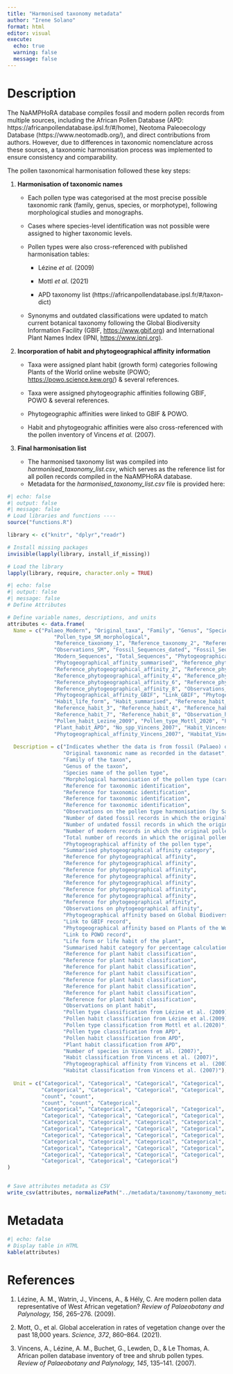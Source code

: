 ```yaml
---
title: "Harmonised taxonomy metadata"
author: "Irene Solano"
format: html
editor: visual
execute:
  echo: true
  warning: false
  message: false
---
```


# Description

The NaAMPHoRA database compiles fossil and modern pollen records from multiple sources, including the African Pollen Database (APD: https://africanpollendatabase.ipsl.fr/#/home), Neotoma Paleoecology Database (https://www.neotomadb.org/), and direct contributions from authors. However, due to differences in taxonomic nomenclature across these sources, a taxonomic harmonisation process was implemented to ensure consistency and comparability.

The pollen taxonomical harmonisation followed these key steps:

1.  **Harmonisation of taxonomic names**

    -   Each pollen type was categorised at the most precise possible taxonomic rank (family, genus, species, or morphotype), following morphological studies and monographs.

    -   Cases where species-level identification was not possible were assigned to higher taxonomic levels.

    -   Pollen types were also cross-referenced with published harmonisation tables:

        -   Lézine *et al*. (2009)

        -   Mottl *et al*. (2021)

        -   APD taxonomy list (https://africanpollendatabase.ipsl.fr/#/taxon-dict)

    -   Synonyms and outdated classifications were updated to match current botanical taxonomy following the Global Biodiversity Information Facility (GBIF, [https://www.gbif.org](https://www.gbif.org/)) and International Plant Names Index (IPNI, <https://www.ipni.org>).

2.  **Incorporation of habit and phytogeographical affinity information**

    -   Taxa were assigned plant habit (growth form) categories following Plants of the World online website (POWO; <https://powo.science.kew.org/>) & several references.

    -   Taxa were assigned phytogeographic affinities following GBIF, POWO & several references.

    -   Phytogeographic affinities were linked to GBIF & POWO.

    -   Habit and phytogeograhic affinities were also cross-referenced with the pollen inventory of Vincens *et al.* (2007).

3.  **Final harmonisation list**

    -   The harmonised taxonomy list was compiled into *harmonised_taxonomy_list.csv*, which serves as the reference list for all pollen records compiled in the NaAMPHoRA database.
    -   Metadata for the *harmonised_taxonomy_list.csv* file is provided here:

```r
#| echo: false
#| output: false
#| message: false
# Load libraries and functions ----
source("functions.R")

library <- c("knitr", "dplyr","readr")

# Install missing packages
invisible(lapply(library, install_if_missing))

# Load the library
lapply(library, require, character.only = TRUE)

```

```r
#| echo: false
#| output: false
#| message: false
# Define Attributes

# Define variable names, descriptions, and units
attributes <- data.frame(
  Name = c("Palaeo_Modern", "Original_taxa", "Family", "Genus", "Species_pollen_type", 
               "Pollen_type_SM_morphological", 
               "Reference_taxonomy_1", "Reference_taxonomy_2", "Reference_taxonomy_3", "Reference_taxonomy_4", 
               "Observations_SM", "Fossil_Sequences_dated", "Fossil_Sequences_not_dated", 
               "Modern_Sequences", "Total_Sequences", "Phytogeographical_affinity", 
               "Phytogeographical_affinity_summarised", "Reference_phytogeographical_affinity_1", 
               "Reference_phytogeographical_affinity_2", "Reference_phytogeographical_affinity_3", 
               "Reference_phytogeographical_affinity_4", "Reference_phytogeographical_affinity_5", 
               "Reference_phytogeographical_affinity_6", "Reference_phytogeographical_affinity_7", 
               "Reference_phytogeographical_affinity_8", "Observations_phytogeographical_affinity", 
               "Phytogeographical_affinity_GBIF", "Link_GBIF", "Phytogeographical_affinity_POWO", "Link_POWO", 
               "Habit_life_form", "Habit_summarised", "Reference_habit_1", "Reference_habit_2", 
               "Reference_habit_3", "Reference_habit_4", "Reference_habit_5", "Reference_habit_6", 
               "Reference_habit_7", "Reference_habit_8", "Observation_habit", "Pollen_type_Lezine_2009", 
               "Pollen_habit_Lezine_2009", "Pollen_type_Mottl_2020", "Pollen_type_APD", "Pollen_habit_APD", 
               "Plant_habit_APD", "No_spp_Vincens_2007", "Habit_Vincens_2007", 
               "Phytogeographical_affinity_Vincens_2007", "Habitat_Vincens_2007"),
  
  Description = c("Indicates whether the data is from fossil (Palaeo) or modern (Modern) records", 
                  "Original taxonomic name as recorded in the dataset", 
                  "Family of the taxon", 
                  "Genus of the taxon", 
                  "Species name of the pollen type", 
                  "Morphological harmonisation of the pollen type (carried out by Saúl Manzano (SM))", 
                  "Reference for taxonomic identification", 
                  "Reference for taxonomic identification", 
                  "Reference for taxonomic identification", 
                  "Reference for taxonomic identification", 
                  "Observations on the pollen type harmonisation (by Saúl Manzano (SM))", 
                  "Number of dated fossil records in which the original pollen type is present", 
                  "Number of undated fossil records in which the original pollen type is present", 
                  "Number of modern records in which the original pollen type is present", 
                  "Total number of records in which the original pollen type is present", 
                  "Phytogeographical affinity of the pollen type", 
                  "Summarised phytogeographical affinity category", 
                  "Reference for phytogeographical affinity", 
                  "Reference for phytogeographical affinity", 
                  "Reference for phytogeographical affinity", 
                  "Reference for phytogeographical affinity", 
                  "Reference for phytogeographical affinity", 
                  "Reference for phytogeographical affinity", 
                  "Reference for phytogeographical affinity", 
                  "Reference for phytogeographical affinity", 
                  "Observations on phytogeographical affinity", 
                  "Phytogeographical affinity based on Global Biodiversity Information Facility (GBIF: https://www.gbif.org/) website", 
                  "Link to GBIF record", 
                  "Phytogeographical affinity based on Plants of the World Online (POWO: https://powo.science.kew.org/) website", 
                  "Link to POWO record", 
                  "Life form or life habit of the plant", 
                  "Summarised habit category for percentage calculations", 
                  "Reference for plant habit classification", 
                  "Reference for plant habit classification", 
                  "Reference for plant habit classification", 
                  "Reference for plant habit classification", 
                  "Reference for plant habit classification", 
                  "Reference for plant habit classification", 
                  "Reference for plant habit classification", 
                  "Reference for plant habit classification", 
                  "Observations on plant habit", 
                  "Pollen type classification from Lézine et al. (2009)", 
                  "Pollen habit classification from Lézine et al.(2009)", 
                  "Pollen type classification from Mottl et al.(2020)", 
                  "Pollen type classification from APD", 
                  "Pollen habit classification from APD", 
                  "Plant habit classification from APD", 
                  "Number of species in Vincens et al. (2007)", 
                  "Habit classification from Vincens et al. (2007)", 
                  "Phytogeographical affinity from Vincens et al. (2007)", 
                  "Habitat classification from Vincens et al. (2007)"),
  
  Unit = c("Categorical", "Categorical", "Categorical", "Categorical", "Categorical", "Categorical", "Categorical", 
           "Categorical", "Categorical", "Categorical", "Categorical", 
           "count", "count", 
           "count", "count", "Categorical", 
           "Categorical", "Categorical", "Categorical", "Categorical", 
           "Categorical", "Categorical", "Categorical", "Categorical", 
           "Categorical", "Categorical", "Categorical", "Categorical", 
           "Categorical", "Categorical", "Categorical", "Categorical", 
           "Categorical", "Categorical", "Categorical", "Categorical", 
           "Categorical", "Categorical", "Categorical", "Categorical", 
           "Categorical", "Categorical", "Categorical", "Categorical", 
           "Categorical", "Categorical", "Categorical", "Categorical", 
           "Categorical", "Categorical", "Categorical")
)


# Save attributes metadata as CSV
write_csv(attributes, normalizePath("../metadata/taxonomy/taxonomy_metadata.csv"))

```

# Metadata

```r
#| echo: false
# Display table in HTML
kable(attributes)
```

# References

1.  Lézine, A. M., Watrin, J., Vincens, A., & Hély, C. Are modern pollen data representative of West African vegetation? *Review of Palaeobotany and Palynology, 156*, 265–276. (2009).

2.  Mott, O., et al. Global acceleration in rates of vegetation change over the past 18,000 years. *Science, 372*, 860–864. (2021).

3.  Vincens, A., Lézine, A. M., Buchet, G., Lewden, D., & Le Thomas, A. African pollen database inventory of tree and shrub pollen types. *Review of Palaeobotany and Palynology, 145*, 135–141. (2007).
